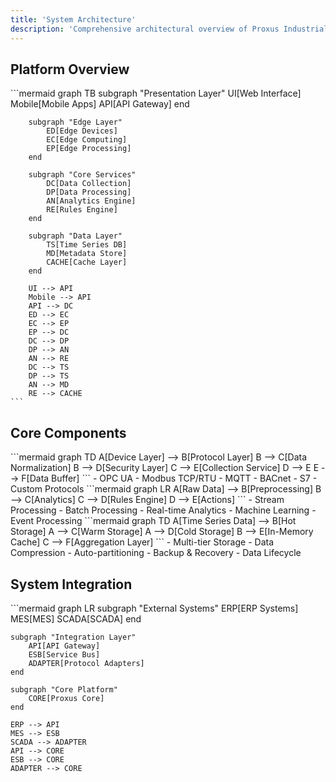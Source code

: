 ```yaml
---
title: 'System Architecture'
description: 'Comprehensive architectural overview of Proxus Industrial IoT Platform'
---
```


## Platform Overview

<Frame>
  <div style={{ padding: '20px', textAlign: 'center' }}>
    ```mermaid
    graph TB
        subgraph "Presentation Layer"
            UI[Web Interface]
            Mobile[Mobile Apps]
            API[API Gateway]
        end
        
        subgraph "Edge Layer"
            ED[Edge Devices]
            EC[Edge Computing]
            EP[Edge Processing]
        end
        
        subgraph "Core Services"
            DC[Data Collection]
            DP[Data Processing]
            AN[Analytics Engine]
            RE[Rules Engine]
        end
        
        subgraph "Data Layer"
            TS[Time Series DB]
            MD[Metadata Store]
            CACHE[Cache Layer]
        end
        
        UI --> API
        Mobile --> API
        API --> DC
        ED --> EC
        EC --> EP
        EP --> DC
        DC --> DP
        DP --> AN
        AN --> RE
        DC --> TS
        DP --> TS
        AN --> MD
        RE --> CACHE
    ```
  </div>
</Frame>

## Core Components

<Tabs>
  <Tab title="Data Collection">
    <Grid cols={2}>
      <Card title="Protocol Adapters" icon="plug">
        ```mermaid
        graph TD
            A[Device Layer] --> B[Protocol Layer]
            B --> C[Data Normalization]
            B --> D[Security Layer]
            C --> E[Collection Service]
            D --> E
            E --> F[Data Buffer]
        ```
      </Card>
      <Card title="Supported Protocols" icon="list">
        - OPC UA
        - Modbus TCP/RTU
        - MQTT
        - BACnet
        - S7
        - Custom Protocols
      </Card>
    </Grid>
  </Tab>

  <Tab title="Processing Engine">
    <Grid cols={2}>
      <Card title="Data Flow" icon="stream">
        ```mermaid
        graph LR
            A[Raw Data] --> B[Preprocessing]
            B --> C[Analytics]
            C --> D[Rules Engine]
            D --> E[Actions]
        ```
      </Card>
      <Card title="Processing Types" icon="gears">
        - Stream Processing
        - Batch Processing
        - Real-time Analytics
        - Machine Learning
        - Event Processing
      </Card>
    </Grid>
  </Tab>

  <Tab title="Storage">
    <Grid cols={2}>
      <Card title="Data Architecture" icon="database">
        ```mermaid
        graph TD
            A[Time Series Data] --> B[Hot Storage]
            A --> C[Warm Storage]
            A --> D[Cold Storage]
            B --> E[In-Memory Cache]
            C --> F[Aggregation Layer]
        ```
      </Card>
      <Card title="Storage Features" icon="hard-drive">
        - Multi-tier Storage
        - Data Compression
        - Auto-partitioning
        - Backup & Recovery
        - Data Lifecycle
      </Card>
    </Grid>
  </Tab>
</Tabs>

## System Integration

<Frame>
  ```mermaid
  graph LR
    subgraph "External Systems"
        ERP[ERP Systems]
        MES[MES]
        SCADA[SCADA]
    end
    
    subgraph "Integration Layer"
        API[API Gateway]
        ESB[Service Bus]
        ADAPTER[Protocol Adapters]
    end
    
    subgraph "Core Platform"
        CORE[Proxus Core]
    end
    
    ERP --> API
    MES --> ESB
    SCADA --> ADAPTER
    API --> CORE
    ESB --> CORE
    ADAPTER --> CORE
